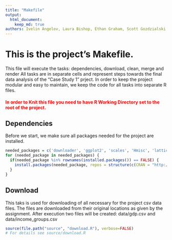 ```yaml
---
title: "Makefile"
output: 
  html_document:
    keep_md: true
authors: Ivelin Angelov, Laura Bishop, Ethan Graham, Scott Gozdzialski
---
```

# This is the project's Makefile.
This file will execute the tasks: dependencies, download, clean, merge and render
All tasks are in separate cells and represent steps towards the final data analysis of the "Case Study 1" prject.
In order to keep the project modular and easy to maintain, we keep the code for all tasks into separate R files.

#### <font color='red'>In order to Knit this file you need to have R Working Directory set to the root of the project.</font>

## Dependencies
Before we start, we make sure all packages needed for the project are installed.
```r
needed_packages = c('downloader', 'ggplot2', 'scales', 'Hmisc', 'lattice', 'htmlTable')
for (needed_package in needed_packages) {
  if(needed_package %in% rownames(installed.packages()) == FALSE) {
    install.packages(needed_package, repos = structure(c(CRAN = "http://cran.r-project.org")))
  }
}
```

## Download
This taks is used for downloading of all necessary for the project csv data files.
The files are downloaded from their original locations as given by the assignment.
After execution two files will be created: data/gdp.csv and data/income_groups.csv
```r
source(file.path("source", "download.R"), verbose=FALSE)
# For details see source/download.R
```
